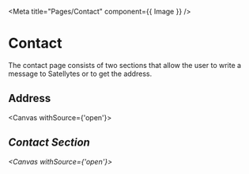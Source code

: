 
<Meta title="Pages/Contact" component={{ Image }} />

# Contact
The contact page consists of two sections that allow the user to write a message to Satellytes or to get the address.

## Address
<Canvas withSource={'open'}>
  <Story name="Address">
    <Address/>
  </Story>
</Canvas>

## Contact Section
<Canvas withSource={'open'}>
  <Story name="Contact Section">
    <ContactSection/>
  </Story>
</Canvas>
